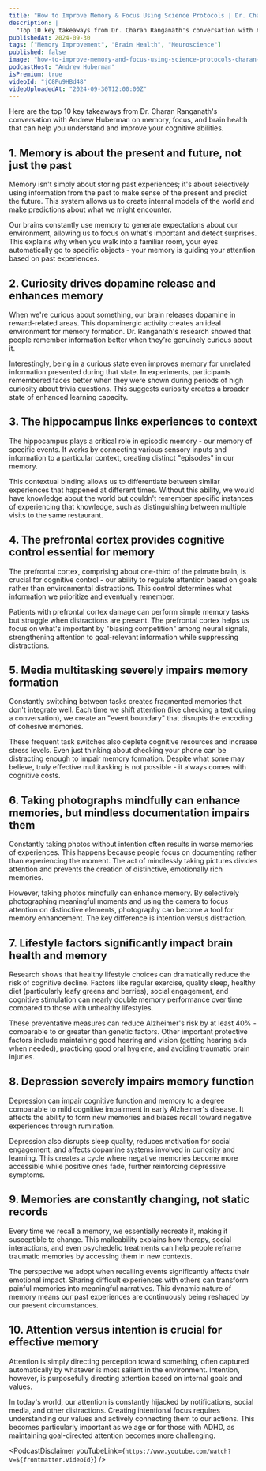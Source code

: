 ```yaml
---
title: "How to Improve Memory & Focus Using Science Protocols | Dr. Charan Ranganath"
description: |
  "Top 10 key takeaways from Dr. Charan Ranganath's conversation with Andrew Huberman on memory, focus, and brain health that can help you understand and improve your cognitive abilities."
publishedAt: 2024-09-30
tags: ["Memory Improvement", "Brain Health", "Neuroscience"]
published: false
image: "how-to-improve-memory-and-focus-using-science-protocols-charan-ranganath.jpg"
podcastHost: "Andrew Huberman"
isPremium: true
videoId: "jC8Pu9HBd48"
videoUploadedAt: "2024-09-30T12:00:00Z"
---
```



<PodcastSummaryPageLayout frontmatter={frontmatter}>

Here are the top 10 key takeaways from Dr. Charan Ranganath's conversation with Andrew Huberman on memory, focus, and brain health that can help you understand and improve your cognitive abilities.

## 1. Memory is about the present and future, not just the past

Memory isn't simply about storing past experiences; it's about selectively using information from the past to make sense of the present and predict the future. This system allows us to create internal models of the world and make predictions about what we might encounter.

Our brains constantly use memory to generate expectations about our environment, allowing us to focus on what's important and detect surprises. This explains why when you walk into a familiar room, your eyes automatically go to specific objects - your memory is guiding your attention based on past experiences.

## 2. Curiosity drives dopamine release and enhances memory

When we're curious about something, our brain releases dopamine in reward-related areas. This dopaminergic activity creates an ideal environment for memory formation. Dr. Ranganath's research showed that people remember information better when they're genuinely curious about it.

Interestingly, being in a curious state even improves memory for unrelated information presented during that state. In experiments, participants remembered faces better when they were shown during periods of high curiosity about trivia questions. This suggests curiosity creates a broader state of enhanced learning capacity.

## 3. The hippocampus links experiences to context

The hippocampus plays a critical role in episodic memory - our memory of specific events. It works by connecting various sensory inputs and information to a particular context, creating distinct "episodes" in our memory.

This contextual binding allows us to differentiate between similar experiences that happened at different times. Without this ability, we would have knowledge about the world but couldn't remember specific instances of experiencing that knowledge, such as distinguishing between multiple visits to the same restaurant.

## 4. The prefrontal cortex provides cognitive control essential for memory

The prefrontal cortex, comprising about one-third of the primate brain, is crucial for cognitive control - our ability to regulate attention based on goals rather than environmental distractions. This control determines what information we prioritize and eventually remember.

Patients with prefrontal cortex damage can perform simple memory tasks but struggle when distractions are present. The prefrontal cortex helps us focus on what's important by "biasing competition" among neural signals, strengthening attention to goal-relevant information while suppressing distractions.

## 5. Media multitasking severely impairs memory formation

Constantly switching between tasks creates fragmented memories that don't integrate well. Each time we shift attention (like checking a text during a conversation), we create an "event boundary" that disrupts the encoding of cohesive memories.

These frequent task switches also deplete cognitive resources and increase stress levels. Even just thinking about checking your phone can be distracting enough to impair memory formation. Despite what some may believe, truly effective multitasking is not possible - it always comes with cognitive costs.

## 6. Taking photographs mindfully can enhance memories, but mindless documentation impairs them

Constantly taking photos without intention often results in worse memories of experiences. This happens because people focus on documenting rather than experiencing the moment. The act of mindlessly taking pictures divides attention and prevents the creation of distinctive, emotionally rich memories.

However, taking photos mindfully can enhance memory. By selectively photographing meaningful moments and using the camera to focus attention on distinctive elements, photography can become a tool for memory enhancement. The key difference is intention versus distraction.

## 7. Lifestyle factors significantly impact brain health and memory

Research shows that healthy lifestyle choices can dramatically reduce the risk of cognitive decline. Factors like regular exercise, quality sleep, healthy diet (particularly leafy greens and berries), social engagement, and cognitive stimulation can nearly double memory performance over time compared to those with unhealthy lifestyles.

These preventative measures can reduce Alzheimer's risk by at least 40% - comparable to or greater than genetic factors. Other important protective factors include maintaining good hearing and vision (getting hearing aids when needed), practicing good oral hygiene, and avoiding traumatic brain injuries.

## 8. Depression severely impairs memory function

Depression can impair cognitive function and memory to a degree comparable to mild cognitive impairment in early Alzheimer's disease. It affects the ability to form new memories and biases recall toward negative experiences through rumination.

Depression also disrupts sleep quality, reduces motivation for social engagement, and affects dopamine systems involved in curiosity and learning. This creates a cycle where negative memories become more accessible while positive ones fade, further reinforcing depressive symptoms.

## 9. Memories are constantly changing, not static records

Every time we recall a memory, we essentially recreate it, making it susceptible to change. This malleability explains how therapy, social interactions, and even psychedelic treatments can help people reframe traumatic memories by accessing them in new contexts.

The perspective we adopt when recalling events significantly affects their emotional impact. Sharing difficult experiences with others can transform painful memories into meaningful narratives. This dynamic nature of memory means our past experiences are continuously being reshaped by our present circumstances.

## 10. Attention versus intention is crucial for effective memory

Attention is simply directing perception toward something, often captured automatically by whatever is most salient in the environment. Intention, however, is purposefully directing attention based on internal goals and values.

In today's world, our attention is constantly hijacked by notifications, social media, and other distractions. Creating intentional focus requires understanding our values and actively connecting them to our actions. This becomes particularly important as we age or for those with ADHD, as maintaining goal-directed attention becomes more challenging.

<PodcastDisclaimer
  youTubeLink={`https://www.youtube.com/watch?v=${frontmatter.videoId}`}
/>

</PodcastSummaryPageLayout>
